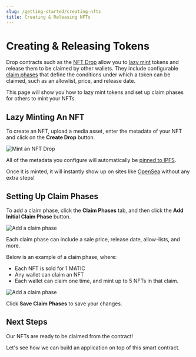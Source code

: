 ```yaml
---
slug: /getting-started/creating-nfts
title: Creating & Releasing NFTs
---
```



# Creating & Releasing Tokens

Drop contracts such as the [NFT Drop](/pre-built-contracts/nft-drop) allow you to [lazy mint](/pre-built-contracts/nft-drop#lazy-minting-your-nfts) tokens
and release them to be claimed by other wallets.
They include configurable [claim phases](/pre-built-contracts/nft-drop#setting-claim-phases) that define the conditions under which a token can be claimed,
such as an allowlist, price, and release date.

This page will show you how to lazy mint tokens and set up claim phases for others to mint your NFTs.

## Lazy Minting An NFT

To create an NFT, upload a media asset, enter the metadata of your NFT and click on the **Create Drop** button.

![Mint an NFT Drop](./assets/create-an-nft.png)

All of the metadata you configure will automatically be [pinned to IPFS](https://blog.thirdweb.com/guides/securing-pinning-your-nft-with-ipfs).

Once it is minted, it will instantly show up on sites like [OpenSea](https://opensea.io/) without any extra steps!

## Setting Up Claim Phases

To add a claim phase, click the **Claim Phases** tab, and then click the **Add Initial Claim Phase** button.

![Add a claim phase](./assets/add-claim-phase.png)

Each claim phase can include a sale price, release date, allow-lists, and more.

Below is an example of a claim phase, where:

- Each NFT is sold for 1 MATIC
- Any wallet can claim an NFT
- Each wallet can claim one time, and mint up to 5 NFTs in that claim.

![Add a claim phase](./assets/configured-claim-phase.png)

Click **Save Claim Phases** to save your changes.

## Next Steps

Our NFTs are ready to be claimed from the contract!

Let's see how we can build an application on top of this smart contract.

<div className="row" style={{ marginBottom: 24 }}>
  <div className="col col--12" style={{ marginTop: 8 }}>
    <QuickstartCard
      name="Building a Web3 App"
      link="/getting-started/building-app"
      image="/assets/icons/sdks.png"
    />
  </div>
</div>
